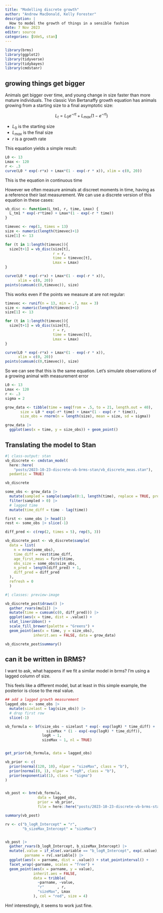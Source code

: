 ```yaml
---
title: "Modelling discrete growth"
author: "Andrew MacDonald, Kelly Forester"
description: |
  How to model the growth of things in a sensible fashion
date: 7 Nov 2023
editor: source
categories: [UdeS, stan]
---
```


```r
library(brms)
library(ggplot2)
library(tidyverse)
library(tidybayes)
library(cmdstanr)
```

##  growing things get bigger

Animals get bigger over time, and young change in size faster than more mature individuals. 
The classic Von Bertanaffy growth equation has animals growing from a starting size to a final asymptotic size:

$$
L_t = L_0e^{-rt} + L_{max}(1 - e^{-rt})
$$

* $L_0$ is the starting size
* $L_{max}$ is the final size
* $r$ is a growth rate

This equation yields a simple result:

```r
L0 <- 13
Lmax <- 120
r <- .3
curve(L0 * exp(-r*x) + Lmax*(1 - exp(-r * x)), xlim = c(0, 20))
```

This is the equation in continuous time

However we often measure animals at discreet moments in time, having as a reference their last measurement. We can use a discrete version of this equation in these cases:

```r
vb_disc <- function(L_tm1, r, time, Lmax) {
  L_tm1 * exp(-r*time) + Lmax*(1 - exp(-r * time))
}

timevec <- rep(1, times = 13)
size <- numeric(length(timevec)+1)
size[1] <- 13

for (t in 1:length(timevec)){
  size[t+1] = vb_disc(size[t],
                      r = r,
                      time = timevec[t],
                      Lmax = Lmax)
}

curve(L0 * exp(-r*x) + Lmax*(1 - exp(-r * x)),
      xlim = c(0, 20))
points(cumsum(c(0,timevec)), size)

```

This works even if the points we measure at are not regular:

```r

timevec <- runif(n = 13, min = .7, max = 3)
size <- numeric(length(timevec)+1)
size[1] <- 13

for (t in 1:length(timevec)){
  size[t+1] = vb_disc(size[t],
                      r = r,
                      time = timevec[t],
                      Lmax = Lmax)
}

curve(L0 * exp(-r*x) + Lmax*(1 - exp(-r * x)),
      xlim = c(0, 20))
points(cumsum(c(0,timevec)), size)
```

So we can see that this is the same equation. Let's simulate observations of a growing animal with measurement error

```r
L0 <- 13
Lmax <- 120
r <- .3
sigma = 2

grow_data <- tibble(time = seq(from = .5, to = 21, length.out = 40),
       size = L0 * exp(-r* time) + Lmax*(1 - exp(-r * time)),
       size_obs = rnorm(n = length(size), mean = size, sd = sigma))

grow_data |> 
  ggplot(aes(x = time, y = size_obs)) + geom_point()
```

## Translating the model to Stan

```r
#| class-output: stan
vb_discrete <- cmdstan_model(
  here::here(
    "posts/2023-10-23-discrete-vb-brms-stan/vb_discrete_meas.stan"),
  pedantic = TRUE)

vb_discrete 

```

```r
some_obs <- grow_data |> 
  mutate(sampled = sample(sample(0:1, length(time), replace = TRUE, prob = c(.4, .6)))) |> 
  filter(sampled > 0) |> 
  # lagged time
  mutate(time_diff = time - lag(time))

first <- some_obs |> head(1)
rest <- some_obs |> slice(-1)

diff_pred <- c(rep(2, times = 5), rep(5, 3))

vb_discrete_post <- vb_discrete$sample(
  data = list(
    n = nrow(some_obs),
    time_diff = rest$time_diff,
    age_first_meas = first$time,
    obs_size = some_obs$size_obs,
    n_pred = length(diff_pred) + 1,
    diff_pred = diff_pred
  ),
  refresh = 0
  )
```

```r
#| classes: preview-image 

vb_discrete_post$draws() |> 
  gather_rvars(mu[i]) |> 
  mutate(time = cumsum(c(0, diff_pred))) |> 
  ggplot(aes(x = time, dist = .value)) + 
  stat_lineribbon() + 
  scale_fill_brewer(palette = "Greens") +
  geom_point(aes(x = time, y = size_obs), 
             inherit.aes = FALSE, data = grow_data)
```

```r
vb_discrete_post$summary()
```

## can it be written in BRMS?

I want to ask, what happens if we fit a similar model in brms? I'm using a lagged column of size.

This feels like a different model, but at least in this simple example, the posterior is close to the real value. 

```r


## add a lagged growth measurement
lagged_obs <- some_obs |> 
  mutate(sizelast = lag(size_obs)) |> 
  # drop first row
  slice(-1)

vb_formula <- bf(size_obs ~ sizelast * exp(- exp(logR) * time_diff) + 
                   sizeMax * (1 - exp(-exp(logR) * time_diff)),
                 logR ~ 1,
                 sizeMax ~ 1, nl = TRUE)


get_prior(vb_formula, data = lagged_obs)

vb_prior <- c(
  prior(normal(120, 10), nlpar = "sizeMax", class = "b"),
  prior(normal(0, 1), nlpar = "logR", class = "b"),
  prior(exponential(1), class = "sigma")
)


vb_post <- brm(vb_formula, 
               data = lagged_obs,
               prior = vb_prior,
               file = here::here("posts/2023-10-23-discrete-vb-brms-stan/vb_brms.rds"), refresh = 0)

```

```r
summary(vb_post)

rv <- c("b_logR_Intercept" = "r", 
        "b_sizeMax_Intercept" = "sizeMax")


vb_post |> 
  gather_rvars(b_logR_Intercept, b_sizeMax_Intercept) |> 
  mutate(.value = if_else(.variable == "b_logR_Intercept", exp(.value), .value),
         parname = rv[.variable]) |> 
  ggplot(aes(x = parname, dist = .value)) + stat_pointinterval() + 
  facet_wrap(~parname, scales = "free") + 
  geom_point(aes(x = parname, y = value), 
             inherit.aes = FALSE,
             data = tribble(
               ~parname, ~value,
               "r"      , r,
               "sizeMax", Lmax
             ), col = "red", size = 4)
```

Hm! interestingly, it seems to work just fine.
